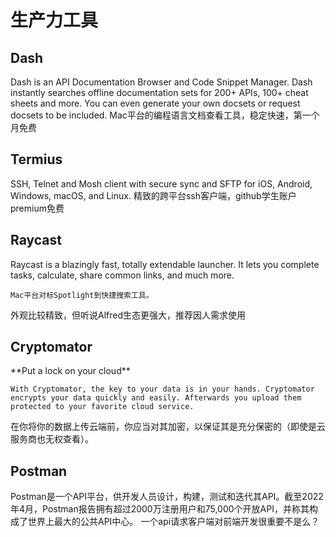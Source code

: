 
# 生产力工具

## Dash

<AppCard picOrgin="https://url-shortener.ri1ken.workers.dev/GtGTXe" appName="Dash" website="https://kapeli.com/dash" twitter="https://img.shields.io/twitter/follow/kapeli?style=social">
    Dash is an API Documentation Browser and Code Snippet Manager. Dash instantly searches offline documentation sets for 200+ APIs, 100+ cheat sheets and more. You can even generate your own docsets or request docsets to be included.
</AppCard>

<Callout>
    Mac平台的编程语言文档查看工具，稳定快速，第一个月免费
</Callout>

## Termius

<AppCard picOrgin="https://url-shortener.ri1ken.workers.dev/rJ2A3c" appName="Termius" website="https://termius.com/" twitter="https://img.shields.io/twitter/follow/termiushq?style=social">
    SSH, Telnet and Mosh client with secure sync and SFTP for iOS, Android, Windows, macOS, and Linux.
</AppCard>

<Callout>
    精致的跨平台ssh客户端，github学生账户premium免费
</Callout>

## Raycast

<AppCard picOrgin="https://url-shortener.ri1ken.workers.dev/tmScS7" appName="Raycast" website="https://www.raycast.com/" twitter="https://img.shields.io/twitter/follow/raycastapp?style=social">
    Raycast is a blazingly fast, totally extendable launcher. It lets you complete tasks, calculate, share common links, and much more.

    Mac平台对标Spotlight到快捷搜索工具。
</AppCard>

<Callout>
    外观比较精致，但听说Alfred生态更强大，推荐因人需求使用
</Callout>

## Cryptomator

<AppCard picOrgin="https://url-shortener.ri1ken.workers.dev/rPG4fJ" appName="Cryptomator" website="https://cryptomator.org/" twitter="https://img.shields.io/twitter/follow/cryptomator?style=social" github="https://img.shields.io/github/stars/cryptomator/cryptomator?style=social">
    **Put a lock on your cloud**

    With Cryptomator, the key to your data is in your hands. Cryptomator encrypts your data quickly and easily. Afterwards you upload them protected to your favorite cloud service.
</AppCard>

<Callout>
    在你将你的数据上传云端前，你应当对其加密，以保证其是充分保密的（即使是云服务商也无权查看）。
</Callout>

## Postman

<AppCard picOrgin="https://url-shortener.ri1ken.workers.dev/tmScS7" appName="Raycast" website="https://www.raycast.com/" twitter="https://img.shields.io/twitter/follow/raycastapp?style=social">
    Postman是一个API平台，供开发人员设计，构建，测试和迭代其API。截至2022年4月，Postman报告拥有超过2000万注册用户和75,000个开放API，并称其构成了世界上最大的公共API中心。
</AppCard>

<Callout>
    一个api请求客户端对前端开发很重要不是么？
</Callout>